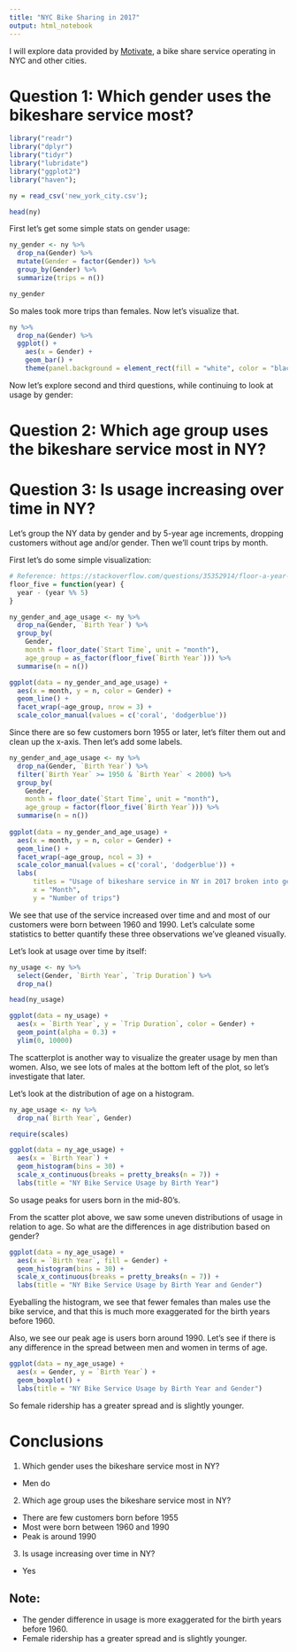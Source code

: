 ```yaml
---
title: "NYC Bike Sharing in 2017"
output: html_notebook
---
```


I will explore data provided by [Motivate](https://www.motivateco.com/), a bike share service operating in NYC and other cities. 

# Question 1: Which gender uses the bikeshare service most?

``` r
library("readr")
library("dplyr")
library("tidyr")
library("lubridate")
library("ggplot2")
library("haven");

ny = read_csv('new_york_city.csv');
```

```r
head(ny)
```
First let's get some simple stats on gender usage:
```r
ny_gender <- ny %>%
  drop_na(Gender) %>%
  mutate(Gender = factor(Gender)) %>%
  group_by(Gender) %>%
  summarize(trips = n())

ny_gender
```
So males took more trips than females. Now let's visualize that.
```r
ny %>%
  drop_na(Gender) %>%
  ggplot() +
    aes(x = Gender) +
    geom_bar() +
    theme(panel.background = element_rect(fill = "white", color = "black"))
```

Now let's explore second and third questions, while continuing to look at usage by gender:

# Question 2: Which age group uses the bikeshare service most in NY?
# Question 3: Is usage increasing over time in NY?

Let's group the NY data by gender and by 5-year age increments, dropping customers without age and/or gender. Then we'll count trips by month.

First let's do some simple visualization:
```r
# Reference: https://stackoverflow.com/questions/35352914/floor-a-year-to-the-decade-in-r
floor_five = function(year) {
  year - (year %% 5)
}

ny_gender_and_age_usage <- ny %>%
  drop_na(Gender, `Birth Year`) %>%
  group_by(
    Gender,
    month = floor_date(`Start Time`, unit = "month"),
    age_group = as_factor(floor_five(`Birth Year`))) %>%
  summarise(n = n())

ggplot(data = ny_gender_and_age_usage) +
  aes(x = month, y = n, color = Gender) +
  geom_line() +
  facet_wrap(~age_group, nrow = 3) +
  scale_color_manual(values = c('coral', 'dodgerblue'))
```
Since there are so few customers born 1955 or later, let's filter them out and clean up the x-axis. Then let's add some labels.
```r
ny_gender_and_age_usage <- ny %>%
  drop_na(Gender, `Birth Year`) %>%
  filter(`Birth Year` >= 1950 & `Birth Year` < 2000) %>%
  group_by(
    Gender,
    month = floor_date(`Start Time`, unit = "month"),
    age_group = factor(floor_five(`Birth Year`))) %>%
  summarise(n = n())
      
ggplot(data = ny_gender_and_age_usage) +
  aes(x = month, y = n, color = Gender) +
  geom_line() +
  facet_wrap(~age_group, ncol = 3) +
  scale_color_manual(values = c('coral', 'dodgerblue')) +
  labs(
      titles = "Usage of bikeshare service in NY in 2017 broken into gender and age groups",
      x = "Month",
      y = "Number of trips")
```
We see that use of the service increased over time and and most of our customers were born between 1960 and 1990. Let's calculate some statistics to better quantify these three observations we've gleaned visually.

Let's look at usage over time by itself:
```r
ny_usage <- ny %>%
  select(Gender, `Birth Year`, `Trip Duration`) %>%
  drop_na()

head(ny_usage)
```
```r
ggplot(data = ny_usage) +
  aes(x = `Birth Year`, y = `Trip Duration`, color = Gender) +
  geom_point(alpha = 0.3) +
  ylim(0, 10000)
```
The scatterplot is another way to visualize the greater usage by men than women. Also, we see lots of males at the bottom left of the plot, so let's investigate that later.

Let's look at the distribution of age on a histogram.
```r
ny_age_usage <- ny %>%
  drop_na(`Birth Year`, Gender)

require(scales)

ggplot(data = ny_age_usage) +
  aes(x = `Birth Year`) +
  geom_histogram(bins = 30) +
  scale_x_continuous(breaks = pretty_breaks(n = 7)) +
  labs(title = "NY Bike Service Usage by Birth Year")
```
So usage peaks for users born in the mid-80's.

From the scatter plot above, we saw some uneven distributions of usage in relation to age. So what are the differences in age distribution based on gender?
```r
ggplot(data = ny_age_usage) +
  aes(x = `Birth Year`, fill = Gender) +
  geom_histogram(bins = 30) +
  scale_x_continuous(breaks = pretty_breaks(n = 7)) +
  labs(title = "NY Bike Service Usage by Birth Year and Gender")
```
Eyeballing the histogram, we see that fewer females than males use the bike service, and that this is much more exaggerated for the birth years before 1960.

Also, we see our peak age is users born around 1990. Let's see if there is any difference in the spread between men and women in terms of age.
```r
ggplot(data = ny_age_usage) +
  aes(x = Gender, y = `Birth Year`) +
  geom_boxplot() +
  labs(title = "NY Bike Service Usage by Birth Year and Gender")
```
So female ridership has a greater spread and is slightly younger.

# Conclusions

1.  Which gender uses the bikeshare service most in NY?
  *  Men do
2.  Which age group uses the bikeshare service most in NY?
  * There are few customers born before 1955
  * Most were born between 1960 and 1990
  * Peak is around 1990
3.  Is usage increasing over time in NY?
  * Yes
  
## Note:
*  The gender difference in usage is more exaggerated for the birth years before 1960.
*  Female ridership has a greater spread and is slightly younger.
